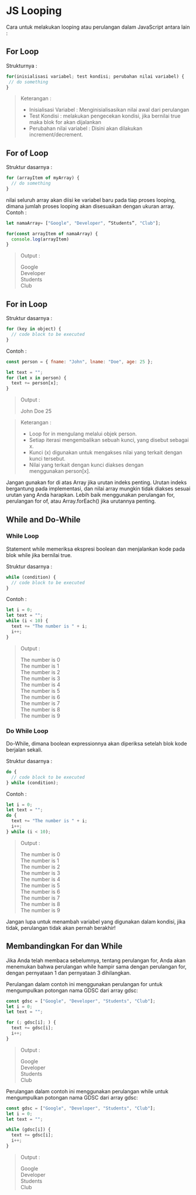 
# JS Looping

Cara untuk melakukan looping atau perulangan dalam JavaScript antara lain :

## For Loop

Strukturnya :

```js
for(inisialisasi variabel; test kondisi; perubahan nilai variabel) {
 // do something
}
```

> Keterangan :
>
> - Inisialisasi Variabel : Menginisialisasikan nilai awal dari perulangan
> - Test Kondisi : melakukan pengecekan kondisi, jika bernilai true maka blok for akan dijalankan
> - Perubahan nilai variabel : Disini akan dilakukan increment/decrement.

## For of Loop

Struktur dasarnya :

```js
for (arrayItem of myArray) {
  // do something
}
```

nilai seluruh array akan diisi ke variabel baru pada tiap proses looping, dimana jumlah proses looping akan disesuaikan dengan ukuran array. Contoh :

```js
let namaArray= ["Google", "Developer", “Students”, "Club"];

for(const arrayItem of namaArray) {
  console.log(arrayItem)
}
```

> Output :
>
> Google\
> Developer\
> Students\
> Club

## For in Loop

Struktur dasarnya :

```js
for (key in object) {
  // code block to be executed
}
```

Contoh :

```js
const person = { fname: "John", lname: "Doe", age: 25 };

let text = "";
for (let x in person) {
  text += person[x];
}
```

> Output :
>
> John Doe 25

> Keterangan :
>
> - Loop for in mengulang melalui objek person.
> - Setiap iterasi mengembalikan sebuah kunci, yang disebut sebagai x.
> - Kunci (x) digunakan untuk mengakses nilai yang terkait dengan kunci tersebut.
> - Nilai yang terkait dengan kunci diakses dengan menggunakan person[x].

<Callout type="warning" emoji="⚠️">
  Jangan gunakan for di atas Array jika urutan indeks penting. Urutan indeks
  bergantung pada implementasi, dan nilai array mungkin tidak diakses sesuai
  urutan yang Anda harapkan. Lebih baik menggunakan perulangan for, perulangan
  for of, atau Array.forEach() jika urutannya penting.
</Callout>

## While and Do-While

### While Loop

Statement while memeriksa ekspresi boolean dan menjalankan kode pada blok while jika bernilai true.

Struktur dasarnya :

```js
while (condition) {
  // code block to be executed
}
```

Contoh :

```js
let i = 0;
let text = "";
while (i < 10) {
  text += "The number is " + i;
  i++;
}
```

> Output :
>
> The number is 0\
> The number is 1\
> The number is 2\
> The number is 3\
> The number is 4\
> The number is 5\
> The number is 6\
> The number is 7\
> The number is 8\
> The number is 9

### Do While Loop

Do-While, dimana boolean expressionnya akan diperiksa setelah blok kode berjalan sekali.

Struktur dasarnya :

```js
do {
  // code block to be executed
} while (condition);
```

Contoh :

```js
let i = 0;
let text = "";
do {
  text += "The number is " + i;
  i++;
} while (i < 10);
```

> Output :
>
> The number is 0\
> The number is 1\
> The number is 2\
> The number is 3\
> The number is 4\
> The number is 5\
> The number is 6\
> The number is 7\
> The number is 8\
> The number is 9

<Callout type="warning" emoji="⚠️">
  Jangan lupa untuk menambah variabel yang digunakan dalam kondisi, jika tidak,
  perulangan tidak akan pernah berakhir!
</Callout>

## Membandingkan For dan While

Jika Anda telah membaca sebelumnya, tentang perulangan for, Anda akan menemukan bahwa perulangan while hampir sama dengan perulangan for, dengan pernyataan 1 dan pernyataan 3 dihilangkan.

Perulangan dalam contoh ini menggunakan perulangan for untuk mengumpulkan potongan nama GDSC dari array gdsc:

```js
const gdsc = ["Google", "Developer", "Students", "Club"];
let i = 0;
let text = "";

for (; gdsc[i]; ) {
  text += gdsc[i];
  i++;
}
```

> Output :
>
> Google\
> Developer\
> Students\
> Club

Perulangan dalam contoh ini menggunakan perulangan while untuk mengumpulkan potongan nama GDSC dari array gdsc:

```js
const gdsc = ["Google", "Developer", "Students", "Club"];
let i = 0;
let text = "";

while (gdsc[i]) {
  text += gdsc[i];
  i++;
}
```

> Output :
>
> Google\
> Developer\
> Students\
> Club
